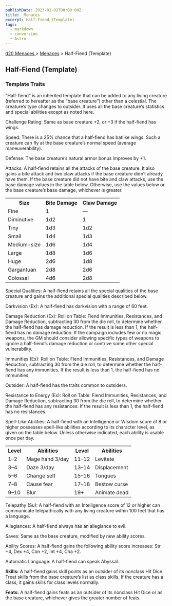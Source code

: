```yaml
---
publishDate: 2023-01-02T00:00:00Z
title:  Menaces
excerpt: Half-Fiend (Template)
tags:
  - markdown
  - conversion
  - Astro
---
```


[ d20 Menaces ](/#menacesD20) > [ Menaces](menaces-d20-menaces-index) > Half-Fiend (Template)

##  Half-Fiend (Template)

###  Template Traits

“Half-fiend” is an inherited template that can be added to any living creature
(referred to hereafter as the “base creature”) other than a celestial. The
creature’s type changes to outsider. It uses all the base creature’s
statistics and special abilities except as noted here.

Challenge Rating: Same as base creature +2, or +3 if the half-fiend has wings.

Speed: There is a 25% chance that a half-fiend has batlike wings. Such a
creature can fly at the base creature’s normal speed (average
maneuverability).

Defense: The base creature’s natural armor bonus improves by +1.

Attacks: A half-fiend retains all the attacks of the base creature. It also
gains a bite attack and two claw attacks if the base creature didn’t already
have them. If the base creature did not have bite and claw attacks, use the
base damage values in the table below. Otherwise, use the values below or the
base creature’s base damage, whichever is greater.


<table> <tr> <th> Size </th> <th> Bite Damage </th> <th> Claw Damage </th> </tr> <tr> <td> Fine </td> <td> 1 </td> <td> — </td> </tr> <tr class="shaded"> <td> Diminutive </td> <td> 1d2 </td> <td> 1 </td> </tr> <tr> <td> Tiny </td> <td> 1d3 </td> <td> 1d2 </td> </tr> <tr class="shaded"> <td> Small </td> <td> 1d4 </td> <td> 1d3 </td> </tr> <tr> <td> Medium-size </td> <td> 1d6 </td> <td> 1d4 </td> </tr> <tr class="shaded"> <td> Large </td> <td> 1d8 </td> <td> 1d6 </td> </tr> <tr> <td> Huge </td> <td> 2d6 </td> <td> 1d8 </td> </tr> <tr class="shaded"> <td> Gargantuan </td> <td> 2d8 </td> <td> 2d6 </td> </tr> <tr> <td> Colossal </td> <td> 4d6 </td> <td> 2d8 </td> </tr> </table>



Special Qualities: A half-fiend retains all the special qualities of the base
creature and gains the additional special qualities described below.

Darkvision (Ex): A half-fiend has darkvision with a range of 60 feet.

Damage Reduction (Ex): Roll on Table: Fiend Immunities, Resistances, and
Damage Reduction, subtracting 30 from the die roll, to determine whether the
half-fiend has damage reduction. If the result is less than 1, the half-fiend
has no damage reduction. If the campaign includes few or no magic weapons, the
GM should consider allowing specific types of weapons to ignore a half-fiend’s
damage reduction or contrive some other special vulnerability.

Immunities (Ex): Roll on Table: Fiend Immunities, Resistances, and Damage
Reduction, subtracting 30 from the die roll, to determine whether the half-
fiend has any immunities. If the result is less than 1, the half-fiend has no
immunities.

Outsider: A half-fiend has the traits common to outsiders.

Resistance to Energy (Ex): Roll on Table: Fiend Immunities, Resistances, and
Damage Reduction, subtracting 30 from the die roll, to determine whether the
half-fiend has any resistances. If the result is less than 1, the half-fiend
has no resistances.

Spell-Like Abilities: A half-fiend with an Intelligence or Wisdom score of 8
or higher possesses spell-like abilities according to its character level, as
given on the table below. Unless otherwise indicated, each ability is usable
once per day.


<table> <tr> <th> Level </th> <th> Abilities </th> <th> Level </th> <th> Abilities </th> </tr> <tr> <td> 1–2 </td> <td> Mage hand 3/day </td> <td> 11–12 </td> <td> Levitate </td> </tr> <tr class="shaded"> <td> 3–4 </td> <td> Daze 3/day </td> <td> 13–14 </td> <td> Displacement </td> </tr> <tr> <td> 5–6 </td> <td> Change self </td> <td> 15–16 </td> <td> Tongues </td> </tr> <tr class="shaded"> <td> 7–8 </td> <td> Cause fear </td> <td> 17–18 </td> <td> Bestow curse </td> </tr> <tr> <td> 9–10 </td> <td> Blur </td> <td> 19+ </td> <td> Animate dead </td> </tr> </table>



Telepathy (Su): A half-fiend with an Intelligence score of 12 or higher can
communicate telepathically with any living creature within 100 feet that has a
language.

Allegiances: A half-fiend always has an allegiance to evil.

Saves: Same as the base creature, modified by new ability scores.

Ability Scores: A half-fiend gains the following ability score increases: Str
+4, Dex +4, Con +2, Int +4, Cha +2.

Automatic Language: A half-fiend can speak Abyssal.

**Skills:** A half-fiend gains skill points as an outsider of its nonclass Hit
Dice. Treat skills from the base creature’s list as class skills. If the
creature has a class, it gains skills for class levels normally.

**Feats:** A half-fiend gains feats as an outsider of its nonclass Hit Dice or
as the base creature, whichever gives the greater number of feats.

